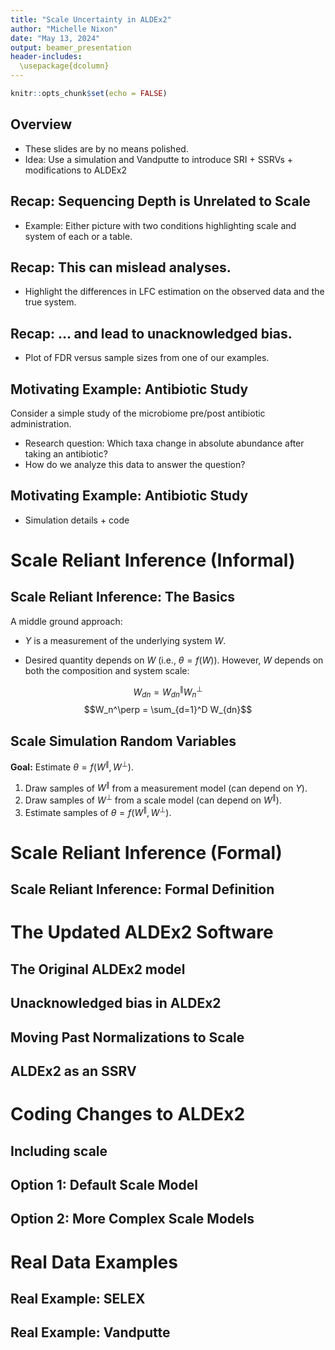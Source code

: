 ```yaml
---
title: "Scale Uncertainty in ALDEx2"
author: "Michelle Nixon"
date: "May 13, 2024"
output: beamer_presentation
header-includes:
  \usepackage{dcolumn}
---
```


```r
knitr::opts_chunk$set(echo = FALSE)
```


## Overview

- These slides are by no means polished.
- Idea: Use a simulation and Vandputte to introduce SRI + SSRVs + modifications to ALDEx2

## Recap: Sequencing Depth is Unrelated to Scale

- Example: Either picture with two conditions highlighting scale and system of each or a table.


## Recap: This can mislead analyses.

- Highlight the differences in LFC estimation on the observed data and the true system.

## Recap: ... and lead to unacknowledged bias.

- Plot of FDR versus sample sizes from one of our examples.

## Motivating Example: Antibiotic Study

Consider a simple study of the microbiome pre/post antibiotic administration.

  - Research question: Which taxa change in absolute abundance after taking an antibiotic?
  - How do we analyze this data to answer the question?
  
## Motivating Example: Antibiotic Study

- Simulation details + code

# Scale Reliant Inference (Informal)

## Scale Reliant Inference: The Basics

A middle ground approach:

- $Y$ is a measurement of the underlying system $W$.

- Desired quantity depends on $W$ (i.e., $\theta = f(W)$). However, $W$ depends on both the composition and system scale:

$$W_{dn} = W_{dn}^\parallel W_n^\perp$$
$$W_n^\perp = \sum_{d=1}^D W_{dn}$$

## Scale Simulation Random Variables

**Goal:** Estimate $\theta = f(W^\parallel, W^\perp)$.

1. Draw samples of $W^{\parallel}$ from a measurement model (can depend on $Y$).
2. Draw samples of $W^{\perp}$ from a scale model (can depend on $W^{\parallel}$).
3. Estimate samples of $\theta = f(W^\parallel, W^\perp)$.

# Scale Reliant Inference (Formal)

## Scale Reliant Inference: Formal Definition

# The Updated ALDEx2 Software

## The Original ALDEx2 model

## Unacknowledged bias in ALDEx2

## Moving Past Normalizations to Scale

## ALDEx2 as an SSRV

# Coding Changes to ALDEx2

## Including scale

## Option 1: Default Scale Model

## Option 2: More Complex Scale Models

# Real Data Examples

## Real Example: SELEX

## Real Example: Vandputte
